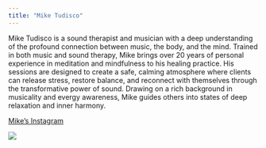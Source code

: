 ```yaml
---
title: "Mike Tudisco"
---
```


Mike Tudisco is a sound therapist and musician with a deep understanding of the profound connection between music, the body, and the mind. Trained in both music and sound therapy, Mike brings over 20 years of personal experience in meditation and mindfulness to his healing practice. His sessions are designed to create a safe, calming atmosphere where clients can release stress, restore balance, and reconnect with themselves through the transformative power of sound. Drawing on a rich background in musicality and evergy awareness, Mike guides others into states of deep relaxation and inner harmony.

[Mike's Instagram](https://www.instagram.com/thesacredbasement/)

![](images/mike tudisco.jpg)
